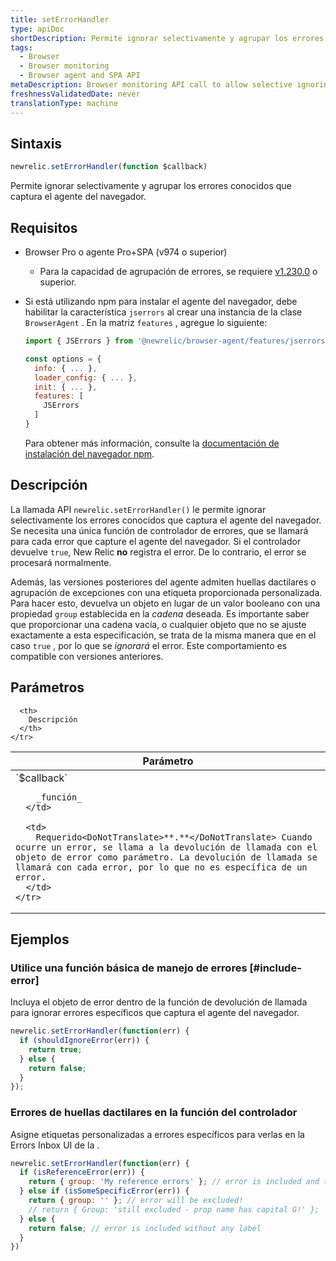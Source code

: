 ```yaml
---
title: setErrorHandler
type: apiDoc
shortDescription: Permite ignorar selectivamente y agrupar los errores conocidos que captura el agente del navegador.
tags:
  - Browser
  - Browser monitoring
  - Browser agent and SPA API
metaDescription: Browser monitoring API call to allow selective ignoring and grouping of known errors captured by the agent.
freshnessValidatedDate: never
translationType: machine
---
```


## Sintaxis

```js
newrelic.setErrorHandler(function $callback)
```

Permite ignorar selectivamente y agrupar los errores conocidos que captura el agente del navegador.

## Requisitos

* Browser Pro o agente Pro+SPA (v974 o superior)

  * Para la capacidad de agrupación de errores, se requiere [v1.230.0](/docs/release-notes/new-relic-browser-release-notes/browser-agent-release-notes/browser-agent-v1.230.0) o superior.

* Si está utilizando npm para instalar el agente del navegador, debe habilitar la característica `jserrors` al crear una instancia de la clase `BrowserAgent` . En la matriz `features` , agregue lo siguiente:

  ```js
  import { JSErrors } from '@newrelic/browser-agent/features/jserrors';

  const options = {
    info: { ... },
    loader_config: { ... },
    init: { ... },
    features: [
      JSErrors
    ]
  }
  ```

  Para obtener más información, consulte la [documentación de instalación del navegador npm](https://www.npmjs.com/package/@newrelic/browser-agent#new-relic-browser-agent).

## Descripción

La llamada API `newrelic.setErrorHandler()` le permite ignorar selectivamente los errores conocidos que captura el agente del navegador. Se necesita una única función de controlador de errores, que se llamará para cada error que capture el agente del navegador. Si el controlador devuelve `true`, New Relic **no** registra el error. De lo contrario, el error se procesará normalmente.

Además, las versiones posteriores del agente admiten huellas dactilares o agrupación de excepciones con una etiqueta proporcionada personalizada. Para hacer esto, devuelva un objeto en lugar de un valor booleano con una propiedad `group` establecida en la _cadena_ deseada. Es importante saber que proporcionar una cadena vacía, o cualquier objeto que no se ajuste exactamente a esta especificación, se trata de la misma manera que en el caso `true` , por lo que se _ignorará_ el error. Este comportamiento es compatible con versiones anteriores.

## Parámetros

<table>
  <thead>
    <tr>
      <th width="25%">
        Parámetro
      </th>

      <th>
        Descripción
      </th>
    </tr>
  </thead>

  <tbody>
    <tr>
      <td>
        `$callback`

        _función_
      </td>

      <td>
        Requerido<DoNotTranslate>**.**</DoNotTranslate> Cuando ocurre un error, se llama a la devolución de llamada con el objeto de error como parámetro. La devolución de llamada se llamará con cada error, por lo que no es específica de un error.
      </td>
    </tr>
  </tbody>
</table>

## Ejemplos

### Utilice una función básica de manejo de errores [#include-error]

Incluya el objeto de error dentro de la función de devolución de llamada para ignorar errores específicos que captura el agente del navegador.

```js
newrelic.setErrorHandler(function(err) {
  if (shouldIgnoreError(err)) {
    return true;
  } else {
    return false;
  }
});
```

### Errores de huellas dactilares en la función del controlador

Asigne etiquetas personalizadas a errores específicos para verlas en la Errors Inbox UI de la .

```js
newrelic.setErrorHandler(function(err) {
  if (isReferenceError(err)) {
    return { group: 'My reference errors' }; // error is included and tagged under this label
  } else if (isSomeSpecificError(err)) {
    return { group: '' }; // error will be excluded!
    // return { Group: 'still excluded - prop name has capital G!' };
  } else {
    return false; // error is included without any label
  }
})
```